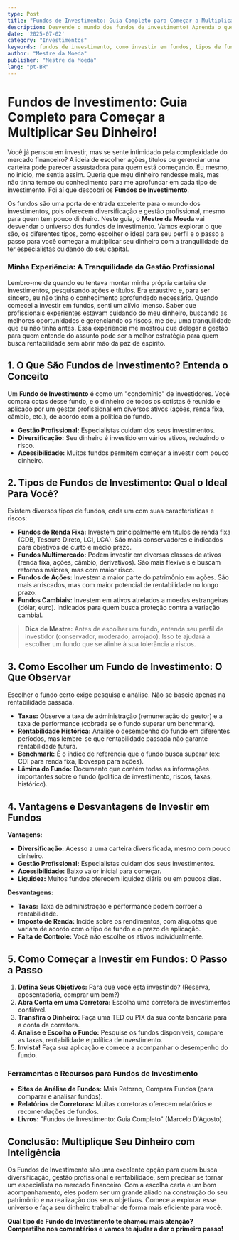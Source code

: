 ```yaml
---
type: Post
title: "Fundos de Investimento: Guia Completo para Começar a Multiplicar Seu Dinheiro!"
description: Desvende o mundo dos fundos de investimento! Aprenda o que são, os tipos, como escolher e o passo a passo para investir com gestão profissional.
date: '2025-07-02'
category: "Investimentos"
keywords: fundos de investimento, como investir em fundos, tipos de fundos, gestão profissional, diversificação, rentabilidade, investimentos
author: "Mestre da Moeda"
publisher: "Mestre da Moeda"
lang: "pt-BR"
---
```



# Fundos de Investimento: Guia Completo para Começar a Multiplicar Seu Dinheiro!

Você já pensou em investir, mas se sente intimidado pela complexidade do mercado financeiro? A ideia de escolher ações, títulos ou gerenciar uma carteira pode parecer assustadora para quem está começando. Eu mesmo, no início, me sentia assim. Queria que meu dinheiro rendesse mais, mas não tinha tempo ou conhecimento para me aprofundar em cada tipo de investimento. Foi aí que descobri os **Fundos de Investimento**.

Os fundos são uma porta de entrada excelente para o mundo dos investimentos, pois oferecem diversificação e gestão profissional, mesmo para quem tem pouco dinheiro. Neste guia, o **Mestre da Moeda** vai desvendar o universo dos fundos de investimento. Vamos explorar o que são, os diferentes tipos, como escolher o ideal para seu perfil e o passo a passo para você começar a multiplicar seu dinheiro com a tranquilidade de ter especialistas cuidando do seu capital.

### Minha Experiência: A Tranquilidade da Gestão Profissional

Lembro-me de quando eu tentava montar minha própria carteira de investimentos, pesquisando ações e títulos. Era exaustivo e, para ser sincero, eu não tinha o conhecimento aprofundado necessário. Quando comecei a investir em fundos, senti um alívio imenso. Saber que profissionais experientes estavam cuidando do meu dinheiro, buscando as melhores oportunidades e gerenciando os riscos, me deu uma tranquilidade que eu não tinha antes. Essa experiência me mostrou que delegar a gestão para quem entende do assunto pode ser a melhor estratégia para quem busca rentabilidade sem abrir mão da paz de espírito.

## 1. O Que São Fundos de Investimento? Entenda o Conceito

Um **Fundo de Investimento** é como um "condomínio" de investidores. Você compra cotas desse fundo, e o dinheiro de todos os cotistas é reunido e aplicado por um gestor profissional em diversos ativos (ações, renda fixa, câmbio, etc.), de acordo com a política do fundo.

*   **Gestão Profissional:** Especialistas cuidam dos seus investimentos.
*   **Diversificação:** Seu dinheiro é investido em vários ativos, reduzindo o risco.
*   **Acessibilidade:** Muitos fundos permitem começar a investir com pouco dinheiro.

## 2. Tipos de Fundos de Investimento: Qual o Ideal Para Você?

Existem diversos tipos de fundos, cada um com suas características e riscos:

*   **Fundos de Renda Fixa:** Investem principalmente em títulos de renda fixa (CDB, Tesouro Direto, LCI, LCA). São mais conservadores e indicados para objetivos de curto e médio prazo.
*   **Fundos Multimercado:** Podem investir em diversas classes de ativos (renda fixa, ações, câmbio, derivativos). São mais flexíveis e buscam retornos maiores, mas com maior risco.
*   **Fundos de Ações:** Investem a maior parte do patrimônio em ações. São mais arriscados, mas com maior potencial de rentabilidade no longo prazo.
*   **Fundos Cambiais:** Investem em ativos atrelados a moedas estrangeiras (dólar, euro). Indicados para quem busca proteção contra a variação cambial.

> **Dica de Mestre:** Antes de escolher um fundo, entenda seu perfil de investidor (conservador, moderado, arrojado). Isso te ajudará a escolher um fundo que se alinhe à sua tolerância a riscos.

<Ad slot="6922916787" />

## 3. Como Escolher um Fundo de Investimento: O Que Observar

Escolher o fundo certo exige pesquisa e análise. Não se baseie apenas na rentabilidade passada.

*   **Taxas:** Observe a taxa de administração (remuneração do gestor) e a taxa de performance (cobrada se o fundo superar um benchmark).
*   **Rentabilidade Histórica:** Analise o desempenho do fundo em diferentes períodos, mas lembre-se que rentabilidade passada não garante rentabilidade futura.
*   **Benchmark:** É o índice de referência que o fundo busca superar (ex: CDI para renda fixa, Ibovespa para ações).
*   **Lâmina do Fundo:** Documento que contém todas as informações importantes sobre o fundo (política de investimento, riscos, taxas, histórico).

## 4. Vantagens e Desvantagens de Investir em Fundos

**Vantagens:**

*   **Diversificação:** Acesso a uma carteira diversificada, mesmo com pouco dinheiro.
*   **Gestão Profissional:** Especialistas cuidam dos seus investimentos.
*   **Acessibilidade:** Baixo valor inicial para começar.
*   **Liquidez:** Muitos fundos oferecem liquidez diária ou em poucos dias.

**Desvantagens:**

*   **Taxas:** Taxa de administração e performance podem corroer a rentabilidade.
*   **Imposto de Renda:** Incide sobre os rendimentos, com alíquotas que variam de acordo com o tipo de fundo e o prazo de aplicação.
*   **Falta de Controle:** Você não escolhe os ativos individualmente.

## 5. Como Começar a Investir em Fundos: O Passo a Passo

1.  **Defina Seus Objetivos:** Para que você está investindo? (Reserva, aposentadoria, comprar um bem?)
2.  **Abra Conta em uma Corretora:** Escolha uma corretora de investimentos confiável.
3.  **Transfira o Dinheiro:** Faça uma TED ou PIX da sua conta bancária para a conta da corretora.
4.  **Analise e Escolha o Fundo:** Pesquise os fundos disponíveis, compare as taxas, rentabilidade e política de investimento.
5.  **Invista!** Faça sua aplicação e comece a acompanhar o desempenho do fundo.

### Ferramentas e Recursos para Fundos de Investimento

*   **Sites de Análise de Fundos:** Mais Retorno, Compara Fundos (para comparar e analisar fundos).
*   **Relatórios de Corretoras:** Muitas corretoras oferecem relatórios e recomendações de fundos.
*   **Livros:** "Fundos de Investimento: Guia Completo" (Marcelo D'Agosto).

## Conclusão: Multiplique Seu Dinheiro com Inteligência

Os Fundos de Investimento são uma excelente opção para quem busca diversificação, gestão profissional e rentabilidade, sem precisar se tornar um especialista no mercado financeiro. Com a escolha certa e um bom acompanhamento, eles podem ser um grande aliado na construção do seu patrimônio e na realização dos seus objetivos. Comece a explorar esse universo e faça seu dinheiro trabalhar de forma mais eficiente para você.

**Qual tipo de Fundo de Investimento te chamou mais atenção? Compartilhe nos comentários e vamos te ajudar a dar o primeiro passo!**